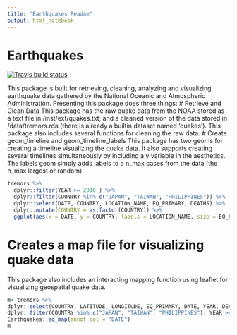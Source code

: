 ---
title: "Earthquakes Readme"
output: html_notebook
---

# Earthquakes
<!-- badges: start -->
[![Travis build status](https://travis-ci.com/cmpear/Earthquakes.svg?branch=master)](https://travis-ci.org/cmpear/Earthquakes)
<!-- badges: end -->

This package is built for retrieving, cleaning, analyzing and visualizing earthquake data gathered by the National Oceanic and Atmospheric Administration.  Presenting this package does three things:
# Retrieve and Clean Data
This package has the raw quake data from the NOAA stored as a text file in /inst/ext/quakes.txt; and a cleaned version of the data stored in /data/tremors.rda (there is already a builtin dataset named 'quakes').  This package also includes several functions for cleaning the raw data.
# Create geom_timeline and geom_timeline_labels
This package has two geoms for creating a timeline visualizing the quake data.  It also supports creating several timelines simultaneously by including a y variable in the aesthetics.  The labels geom simply adds labels to a n_max cases from the data (the n_max largest or random).
```{r}
tremors %>% 
  dplyr::filter(YEAR >= 2010 ) %>%
  dplyr::filter(COUNTRY %in% c("JAPAN", "TAIWAN", "PHILIPPINES")) %>%
  dplyr::select(DATE, COUNTRY, LOCATION_NAME, EQ_PRIMARY, DEATHS) %>%
  dplyr::mutate(COUNTRY = as.factor(COUNTRY)) %>%
  ggplot(aes(x = DATE, y = COUNTRY, labels = LOCATION_NAME, size = EQ_PRIMARY, col = DEATHS, n_max = 5)) + Earthquakes::geom_timeline() + Earthquakes:::geom_timeline_label()
```

# Creates a map file for visualizing quake data
This package also includes an interacting mapping function using leaflet for visualizing geospatial quake data.
```{r}
m<-tremors %>%
dplyr::select(COUNTRY, LATITUDE, LONGITUDE, EQ_PRIMARY, DATE, YEAR, DEATHS) %>%
dplyr::filter(COUNTRY %in% c("JAPAN", "TAIWAN", "PHILIPPINES"), YEAR >= 2010) %>%
Earthquakes::eq_map(annot_col = "DATE")
m
```

